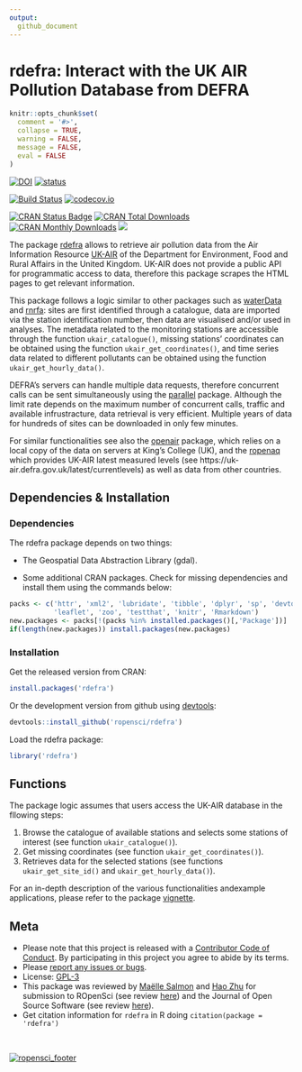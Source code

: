 ```yaml
---
output: 
  github_document
---
```


<!-- Edit the README.Rmd only!!! The README.md is generated automatically from README.Rmd. -->

rdefra: Interact with the UK AIR Pollution Database from DEFRA
==============================================================

```r
knitr::opts_chunk$set(
  comment = '#>',
  collapse = TRUE,
  warning = FALSE,
  message = FALSE,
  eval = FALSE
)
```

[![DOI](https://zenodo.org/badge/DOI/10.5281/zenodo.61711.svg)](https://doi.org/10.5281/zenodo.61711)
[![status](http://joss.theoj.org/papers/57058f6e8a511f3bb0667ef7687cc87d/status.svg)](http://joss.theoj.org/papers/57058f6e8a511f3bb0667ef7687cc87d)

[![Build Status](https://travis-ci.org/ropensci/rdefra.svg)](https://travis-ci.org/ropensci/rdefra.svg?branch=master)
[![codecov.io](https://codecov.io/gh/ropensci/rdefra/coverage.svg?branch=master)](https://codecov.io/gh/ropensci/rdefra?branch=master)

[![CRAN Status Badge](http://www.r-pkg.org/badges/version/rdefra)](https://cran.r-project.org/package=rdefra)
[![CRAN Total Downloads](http://cranlogs.r-pkg.org/badges/grand-total/rdefra)](https://cran.r-project.org/package=rdefra)
[![CRAN Monthly Downloads](http://cranlogs.r-pkg.org/badges/rdefra)](https://cran.r-project.org/package=rdefra)
[![](https://badges.ropensci.org/68_status.svg)](https://github.com/ropensci/onboarding/issues/68)


The package [rdefra](https://cran.r-project.org/package=rdefra) allows to retrieve air pollution data from the Air Information Resource [UK-AIR](https://uk-air.defra.gov.uk/) of the Department for Environment, Food and Rural Affairs in the United Kingdom. UK-AIR does not provide a public API for programmatic access to data, therefore this package scrapes the HTML pages to get relevant information.

This package follows a logic similar to other packages such as [waterData](https://cran.r-project.org/package=waterData) and [rnrfa](https://cran.r-project.org/package=rnrfa): sites are first identified through a catalogue, data are imported via the station identification number, then data are visualised and/or used in analyses. The metadata related to the monitoring stations are accessible through the function `ukair_catalogue()`, missing stations' coordinates can be obtained using the function `ukair_get_coordinates()`, and time series data related to different pollutants can be obtained using the function `ukair_get_hourly_data()`.

DEFRA's servers can handle multiple data requests, therefore concurrent calls can be sent simultaneously using the [parallel](https://www.R-project.org/) package. Although the limit rate depends on the maximum number of concurrent calls, traffic and available infrustracture, data retrieval is very efficient. Multiple years of data for hundreds of sites can be downloaded in only few minutes.

For similar functionalities see also the [openair](https://cran.r-project.org/package=openair) package, which relies on a local copy of the data on servers at King's College (UK), and the [ropenaq](https://CRAN.R-project.org/package=ropenaq) which provides UK-AIR latest measured levels (see https://uk-air.defra.gov.uk/latest/currentlevels) as well as data from other countries.

## Dependencies & Installation

### Dependencies

The rdefra package depends on two things: 

* The Geospatial Data Abstraction Library (gdal). 

* Some additional CRAN packages. Check for missing dependencies and install them using the commands below:

```r
packs <- c('httr', 'xml2', 'lubridate', 'tibble', 'dplyr', 'sp', 'devtools',
           'leaflet', 'zoo', 'testthat', 'knitr', 'Rmarkdown')
new.packages <- packs[!(packs %in% installed.packages()[,'Package'])]
if(length(new.packages)) install.packages(new.packages)
```

### Installation

Get the released version from CRAN:

```r
install.packages('rdefra')
```

Or the development version from github using [devtools](https://github.com/hadley/devtools):

```r
devtools::install_github('ropensci/rdefra')
```

Load the rdefra package:

```r
library('rdefra')
```

## Functions

The package logic assumes that users access the UK-AIR database in the fllowing steps:

1. Browse the catalogue of available stations and selects some stations of interest (see function `ukair_catalogue()`).
2. Get missing coordinates (see function `ukair_get_coordinates()`).
3. Retrieves data for the selected stations (see functions `ukair_get_site_id()` and `ukair_get_hourly_data()`).

For an in-depth description of the various functionalities andexample applications, please refer to the package [vignette](vignettes/rdefra_vignette.md). 

## Meta

* Please note that this project is released with a [Contributor Code of Conduct](CONDUCT.md). By participating in this project you agree to abide by its terms.
* Please [report any issues or bugs](https://github.com/ropensci/rdefra/issues).
* License: [GPL-3](https://opensource.org/licenses/GPL-3.0)
* This package was reviewed by [Maëlle Salmon](https://github.com/maelle) and [Hao Zhu](https://github.com/haozhu233) for submission to ROpenSci (see review [here](https://github.com/ropensci/onboarding/issues/68)) and the Journal of Open Source Software (see review [here](https://github.com/openjournals/joss-reviews/issues/51)).
* Get citation information for `rdefra` in R doing `citation(package = 'rdefra')`

<br/>

[![ropensci_footer](http://ropensci.org/public_images/github_footer.png)](http://ropensci.org)
